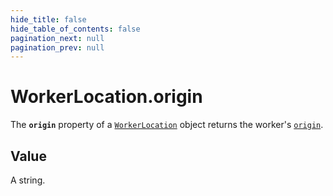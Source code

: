 ```yaml
---
hide_title: false
hide_table_of_contents: false
pagination_next: null
pagination_prev: null
---
```

# WorkerLocation.origin

The **`origin`** property of a [`WorkerLocation`](../../globals/WorkerLocation/WorkerLocation.mdx) object returns the worker's [`origin`](../../globals/URL/prototype/origin.mdx).

## Value

A string.
